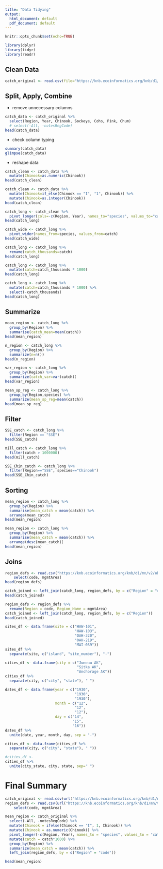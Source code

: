 ```yaml
---
title: "Data Tidying"
output:
  html_document: default
  pdf_document: default
---
```


```r
knitr::opts_chunk$set(echo=TRUE)
```

```r
library(dplyr)
library(tidyr)
library(readr)
```

## Clean Data 

```r
catch_original <- read.csv(file="https://knb.ecoinformatics.org/knb/d1/mn/v2/object/df35b.302.1")
```

## Split, Apply, Combine
 
 * remove unnecessary columns

```r
catch_data <- catch_original %>%  
  select(Region, Year, Chinook, Sockeye, Coho, Pink, Chum)
  # select(-All, -notesRegCode)
head(catch_data)
```

 * check column typing
 
```r
summary(catch_data)
glimpse(catch_data)
```

 * reshape data

```r
catch_clean <- catch_data %>% 
  mutate(Chinook=as.numeric(Chinook))
head(catch_clean)
```

```r
catch_clean <- catch_data %>% 
  mutate(Chinook=if_else(Chinook == "I", "1", Chinook)) %>% 
  mutate(Chinook=as.integer(Chinook))
head(catch_clean)
```

```r
catch_long <- catch_clean %>% 
  pivot_longer(cols=-c(Region, Year), names_to="species", values_to="catch")
head(catch_long)
```

```r
catch_wide <- catch_long %>% 
  pivot_wider(names_from=species, values_from=catch)
head(catch_wide)
```

```r
catch_long <- catch_long %>% 
  rename(catch_thousands=catch)
head(catch_long)
```

```r
catch_long <- catch_long %>% 
  mutate(catch=catch_thousands * 1000)
head(catch_long)
```

```r
catch_long <- catch_long %>% 
  mutate(catch=catch_thousands * 1000) %>% 
  select(-catch_thousands)
head(catch_long)
```

## Summarize

```r
mean_region <- catch_long %>% 
  group_by(Region) %>%
  summarise(catch_mean=mean(catch))
head(mean_region)
```

```r
n_region <- catch_long %>% 
  group_by(Region) %>%
  summarize(n=n())
head(n_region)
```

```r
var_region <- catch_long %>% 
  group_by(Region) %>%
  summarize(catch_var=var(catch))
head(var_region)
```

```r
mean_sp_reg <- catch_long %>% 
  group_by(Region,species) %>%
  summarize(mean_sp_reg=mean(catch))
head(mean_sp_reg)
```

## Filter

```r
SSE_catch <- catch_long %>% 
  filter(Region == "SSE")
head(SSE_catch)
```

```r
mill_catch <- catch_long %>% 
  filter(catch > 1000000)
head(mill_catch)
```

```r
SSE_Chin_catch <- catch_long %>% 
  filter(Region=="SSE", species=="Chinook")
head(SSE_Chin_catch)
```

## Sorting

```r
mean_region <- catch_long %>% 
  group_by(Region) %>% 
  summarise(mean_catch = mean(catch)) %>% 
  arrange(mean_catch)
head(mean_region)
```

```r
mean_region <- catch_long %>% 
  group_by(Region) %>% 
  summarise(mean_catch = mean(catch)) %>% 
  arrange(desc(mean_catch))
head(mean_region)
```

## Joins 

```r
region_defs <- read.csv("https://knb.ecoinformatics.org/knb/d1/mn/v2/object/df35b.303.1") %>% 
    select(code, mgmtArea)
head(region_defs)
```

```r
catch_joined <- left_join(catch_long, region_defs, by = c("Region" = "code"))
head(catch_joined)
```

```r
region_defs <- region_defs %>% 
  rename(Region = code, Region_Name = mgmtArea)
catch_joined <- left_join(catch_long, region_defs, by = c("Region"))
head(catch_joined)
```

```r
sites_df <- data.frame(site = c("HAW-101",
                                "HAW-103",
                                "OAH-320",
                                "OAH-219",
                                "MAI-039"))
sites_df %>% 
  separate(site, c("island", "site_number"), "-")
```

```r
cities_df <- data.frame(city = c("Juneau AK", 
                                 "Sitka AK", 
                                 "Anchorage AK"))
cities_df %>% 
  separate(city, c("city", "state"), " ")
```

```r
dates_df <- data.frame(year = c("1930",
                                "1930",
                                "1930"),
                       month = c("12",
                                "12",
                                "12"),
                       day = c("14",
                               "15",
                               "16"))
dates_df %>% 
  unite(date, year, month, day, sep = "-")
```

```r
cities_df <- data.frame(cities_df %>% 
  separate(city, c("city", "state"), " "))

#cities_df <- 
cities_df %>% 
  unite(city_state, city, state, sep=" ")
```

# Final Summary

```r
catch_original <- read.csv(url("https://knb.ecoinformatics.org/knb/d1/mn/v2/object/df35b.302.1", method = "libcurl"))
region_defs <- read.csv(url("https://knb.ecoinformatics.org/knb/d1/mn/v2/object/df35b.303.1", method = "libcurl")) %>% 
    select(code, mgmtArea)

mean_region <- catch_original %>%
  select(-All, -notesRegCode) %>% 
  mutate(Chinook = ifelse(Chinook == "I", 1, Chinook)) %>% 
  mutate(Chinook = as.numeric(Chinook)) %>% 
  pivot_longer(-c(Region, Year), names_to = "species", values_to = "catch") %>%
  mutate(catch = catch*1000) %>% 
  group_by(Region) %>% 
  summarize(mean_catch = mean(catch)) %>% 
  left_join(region_defs, by = c("Region" = "code"))

head(mean_region)
```

